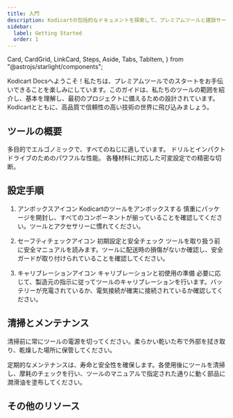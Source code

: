 ```yaml
---
title: 入門
description: Kodicartの包括的なドキュメントを探索して、プレミアムツールと建設サービスを詳しく見てください。
sidebar:
  label: Getting Started
  order: 1
---
```


  Card,
  CardGrid,
  LinkCard,
  Steps,
  Aside,
  Tabs,
  TabItem,
} from "@astrojs/starlight/components";

Kodicart Docsへようこそ！私たちは、プレミアムツールでのスタートをお手伝いできることを楽しみにしています。このガイドは、私たちのツールの範囲を紹介し、基本を理解し、最初のプロジェクトに備えるための設計されています。Kodicartとともに、高品質で信頼性の高い技術の世界に飛び込みましょう。

## ツールの概要

<CardGrid>
  <Card title="スクリュードライバーセット" icon="seti:config">
    多目的でエルゴノミックで、すべてのねじに適しています。
    <LinkCard title="詳細はこちら " href="ja/guides/getting-started" />
  </Card>
  <Card title="ハンマードリル" icon="seti:pipeline">
    ドリルとインパクトドライブのためのパワフルな性能。
    <LinkCard title="詳細はこちら " href="ja/guides/getting-started" />
  </Card>
  <Card title="電動ノコギリ" icon="seti:crystal">
    各種材料に対応した可変設定での精密な切断。
    <LinkCard title="詳細はこちら " href="ja/guides/getting-started" />
  </Card>
</CardGrid>

## 設定手順

<Steps>

1. アンボックスアイコン Kodicartのツールをアンボックスする
   慎重にパッケージを開封し、すべてのコンポーネントが揃っていることを確認してください。ツールとアクセサリーに慣れてください。

2. セーフティチェックアイコン 初期設定と安全チェック
   ツールを取り扱う前に安全マニュアルを読みます。ツールに配送時の損傷がないか確認し、安全ガードが取り付けられていることを確認してください。

3. キャリブレーションアイコン キャリブレーションと初使用の準備
   必要に応じて、製造元の指示に従ってツールのキャリブレーションを行います。バッテリーが充電されているか、電気接続が確実に接続されているか確認してください。

</Steps>


## 清掃とメンテナンス

<Aside type="tip">
  清掃前に常にツールの電源を切ってください。柔らかい乾いた布で外部を拭き取り、乾燥した場所に保管してください。
</Aside>

定期的なメンテナンスは、寿命と安全性を確保します。各使用後にツールを清掃し、摩耗のチェックを行い、ツールのマニュアルで指定された通りに動く部品に潤滑油を塗布してください。

## その他のリソース

<LinkCard
  title="詳細なチュートリアル"
  description="専門家によるチュートリアルでツールの使用法を詳しく学びます。"
  href="ja/guides/getting-started"
/>

<LinkCard
  title="ビデオデモ"
  description="ツールを最大限に活用するためのビジュアルガイド。"
  href="ja/guides/getting-started"
/>

<LinkCard
  title="保証情報"
  description="保証範囲と必要に応じて請求方法を理解します。"
  href="ja/guides/getting-started"
/>

